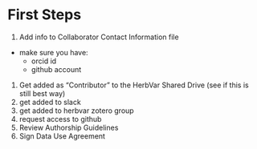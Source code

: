 # First Steps

1. Add info to Collaborator Contact Information file
- make sure you have:
  - orcid id
  - github account
1. Get added as “Contributor” to the HerbVar Shared Drive (see if this is still best way)
1. get added to slack
1. get added to herbvar zotero group
1. request access to github 
1. Review Authorship Guidelines
5. Sign Data Use Agreement